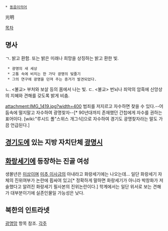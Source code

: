  * [[동음이의어]]

光明

[[목차]]
== 명사 ==
ㄱ. 밝고 환함. 또는 밝은 미래나 희망을 상징하는 밝고 환한 빛. 
  * 광명의 새 세상 
  * 고통 속에 비치는 한 가닥 광명의 빛줄기 
  * 그의 연구에 광명을 던져 주는 증거가 발견되었다. 
ㄴ. <불교> 부처와 보살 등의 몸에서 나는 빛. 
ㄷ. <불교> 번뇌나 죄악의 암흑에 신앙상의 지혜와 견해를 갖도록 밝게 비춤. 

attachment:IMG_1419.jpg?width=400
범죄를 저지르고 자수하면 찾을 수 있다.--어둠속에 떨지말고 자수하여 광명찾자--[* 90년대까지 존재했던 간첩에게 자수를 권하는 표어이다. [wiki:"루시드 폴"스위스 개그식]으로 자수하여 경기도 광명찾자라는 말도 가끔 언급된다.]
 
== [[경기도]]에 있는 지방 자치단체 [[광명시]] ==

== [[화랑세기]]에 등장하는 진골 여성 == 
생몰년은 [[미상]]이며 [[미추 이사금]]의 아내라고 화랑세기에는 나오는데... 일단 화랑세기 자체의 진위여부가 논란에 휩싸여 있고[* 정확하게 말하면 화랑세기가 아니라 박창화가 저술했다고 알려진 화랑세기 필사본의 진위논란이다.] 학계에서는 일단 위서로 보는 견해가 대부분이기에 실존인물일 가능성은 낮다. 

== 북한의 인트라넷 ==
[[광명망]] 항목 참조.
[[각주]]
